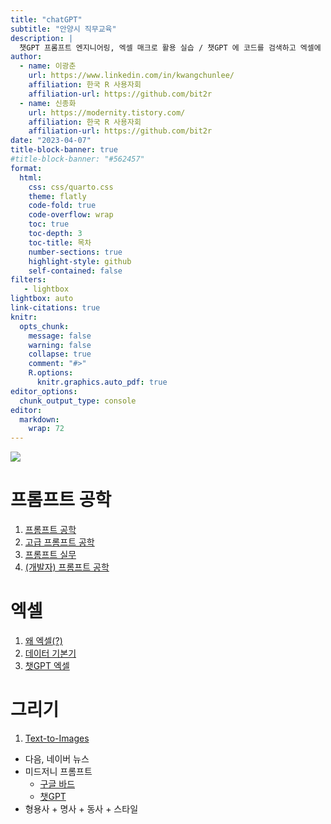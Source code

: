 ```yaml
---
title: "chatGPT"
subtitle: "안양시 직무교육"
description: | 
  챗GPT 프롬프트 엔지니어링, 엑셀 매크로 활용 실습 / 챗GPT 에 코드를 검색하고 엑셀에 적용하는 실습, 미드저니 등 AI 활용 그림그리기 실습으로 진행됩니다.
author:
  - name: 이광춘
    url: https://www.linkedin.com/in/kwangchunlee/
    affiliation: 한국 R 사용자회
    affiliation-url: https://github.com/bit2r
  - name: 신종화
    url: https://modernity.tistory.com/
    affiliation: 한국 R 사용자회
    affiliation-url: https://github.com/bit2r    
date: "2023-04-07"
title-block-banner: true
#title-block-banner: "#562457"
format:
  html:
    css: css/quarto.css
    theme: flatly
    code-fold: true
    code-overflow: wrap
    toc: true
    toc-depth: 3
    toc-title: 목차
    number-sections: true
    highlight-style: github    
    self-contained: false
filters:
   - lightbox
lightbox: auto
link-citations: true
knitr:
  opts_chunk: 
    message: false
    warning: false
    collapse: true
    comment: "#>" 
    R.options:
      knitr.graphics.auto_pdf: true
editor_options: 
  chunk_output_type: console
editor: 
  markdown: 
    wrap: 72
---
```



[![](https://mermaid.ink/img/pako:eNqdVO9r00AY_lfCDfzU1knYB6MMSlvmhym1G2y4iFxylzWY5EJ6QcsY7IMV2Zyu2NmKFTYYitAPFTesH_YPtZf_wfeSpj-UqewC4b2753ne9568uR1kMkKRhrYD7FeV1Yru6Z4Cw6xivlJe39KR-NaGQEePlWx2WSkyM3Spx1NcLTQSarohGcevxPumOOgq4uBs1DsfXhyJ7ikoJBQ5iB1Qk9vMi1MqM6PAPA4yNalz2YkaR2JwkiZfL23KiqLWi9FpD97R_kAZfr-Ijj_EiBxA8kQCGodi_wx253LOqsdypc1CaVXmaTdFY28iUaE-C-JzXLZGra9_1yhW8hsALWLHueHahDB-pzRRWnNsQmF3-GMw-twbDvoTLeqR1MHUuESO-g6r_2luvAxKo34_etv7DysfhjjgDBhJoJRDQ5aV1LVBjScFFpcmXr4Gq-RJ33XvGsGy-PgzetMRn87Flz05B3tF9-Rm1GmKdmMu74rN74UGSEBQDQ2ljLdp-qHSBFP0A8od25JHGEdxNb_VM4WXuAnQXC53NWzGwhqvO3RqpGU7jrZgLcknU-MBe0q1BVVVx3H2mU14VVP957PsPBnzFpduW5Z1Ne_WPC_plutx4_64HjXpiJSrWqa6-I-jJmyUQS4NXGwT-Ol35JqOeJW68Ok0CAm1cOhwHeneLkBxyNla3TORxoOQZlDoE8xp0cbQli7SLOzUYNXH3iPGpnNKbM6C-8nFEt8vu78Ar5eMzQ?type=png)](https://mermaid.live/edit#pako:eNqdVO9r00AY_lfCDfzU1knYB6MMSlvmhym1G2y4iFxylzWY5EJ6QcsY7IMV2Zyu2NmKFTYYitAPFTesH_YPtZf_wfeSpj-UqewC4b2753ne9568uR1kMkKRhrYD7FeV1Yru6Z4Cw6xivlJe39KR-NaGQEePlWx2WSkyM3Spx1NcLTQSarohGcevxPumOOgq4uBs1DsfXhyJ7ikoJBQ5iB1Qk9vMi1MqM6PAPA4yNalz2YkaR2JwkiZfL23KiqLWi9FpD97R_kAZfr-Ijj_EiBxA8kQCGodi_wx253LOqsdypc1CaVXmaTdFY28iUaE-C-JzXLZGra9_1yhW8hsALWLHueHahDB-pzRRWnNsQmF3-GMw-twbDvoTLeqR1MHUuESO-g6r_2luvAxKo34_etv7DysfhjjgDBhJoJRDQ5aV1LVBjScFFpcmXr4Gq-RJ33XvGsGy-PgzetMRn87Flz05B3tF9-Rm1GmKdmMu74rN74UGSEBQDQ2ljLdp-qHSBFP0A8od25JHGEdxNb_VM4WXuAnQXC53NWzGwhqvO3RqpGU7jrZgLcknU-MBe0q1BVVVx3H2mU14VVP957PsPBnzFpduW5Z1Ne_WPC_plutx4_64HjXpiJSrWqa6-I-jJmyUQS4NXGwT-Ol35JqOeJW68Ok0CAm1cOhwHeneLkBxyNla3TORxoOQZlDoE8xp0cbQli7SLOzUYNXH3iPGpnNKbM6C-8nFEt8vu78Ar5eMzQ)


# 프롬프트 공학

1. [프롬프트 공학](https://r2bit.com/chatGPT/prompt.html)
1. [고급 프롬프트 공학](https://r2bit.com/chatGPT/prompt_adv.html)
1. [프롬프트 실무](https://r2bit.com/chatGPT/prompt_in_practice.html)
1. [(개발자) 프롬프트 공학](https://r2bit.com/chatGPT/prompt_for_develoopers.html)

# 엑셀

1. [왜 엑셀(?)](https://r2bit.com/quarto/excel_why.html)
1. [데이터 기본기](https://r2bit.com/quarto/excel_dc.html)
1. [챗GPT 엑셀](https://r2bit.com/quarto/excel_chatGPT.html)

# 그리기

1. [Text-to-Images](https://r2bit.com/chatGPT/text_to_images.html)
  - 다음, 네이버 뉴스
  - 미드저니 프롬프트
    - [구글 바드](https://bard.google.com/) 
    - [챗GPT](https://chat.openai.com/)
  - 형용사 + 명사 + 동사 + 스타일 
  
  




